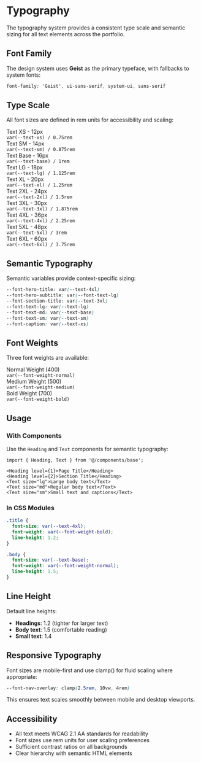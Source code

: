 # Typography

The typography system provides a consistent type scale and semantic sizing for all text elements across the portfolio.

## Font Family

The design system uses **Geist** as the primary typeface, with fallbacks to system fonts:

```css
font-family: 'Geist', ui-sans-serif, system-ui, sans-serif
```

## Type Scale

All font sizes are defined in rem units for accessibility and scaling:

<div style={{ marginTop: '2rem', marginBottom: '3rem' }}>
  <div style={{ padding: '1rem', borderBottom: '1px solid var(--border)' }}>
    <div style={{ fontSize: 'var(--text-xs)', marginBottom: '0.5rem' }}>Text XS - 12px</div>
    <code style={{ fontSize: '0.75rem', color: 'var(--muted-foreground)' }}>var(--text-xs) / 0.75rem</code>
  </div>
  <div style={{ padding: '1rem', borderBottom: '1px solid var(--border)' }}>
    <div style={{ fontSize: 'var(--text-sm)', marginBottom: '0.5rem' }}>Text SM - 14px</div>
    <code style={{ fontSize: '0.75rem', color: 'var(--muted-foreground)' }}>var(--text-sm) / 0.875rem</code>
  </div>
  <div style={{ padding: '1rem', borderBottom: '1px solid var(--border)' }}>
    <div style={{ fontSize: 'var(--text-base)', marginBottom: '0.5rem' }}>Text Base - 16px</div>
    <code style={{ fontSize: '0.75rem', color: 'var(--muted-foreground)' }}>var(--text-base) / 1rem</code>
  </div>
  <div style={{ padding: '1rem', borderBottom: '1px solid var(--border)' }}>
    <div style={{ fontSize: 'var(--text-lg)', marginBottom: '0.5rem' }}>Text LG - 18px</div>
    <code style={{ fontSize: '0.75rem', color: 'var(--muted-foreground)' }}>var(--text-lg) / 1.125rem</code>
  </div>
  <div style={{ padding: '1rem', borderBottom: '1px solid var(--border)' }}>
    <div style={{ fontSize: 'var(--text-xl)', marginBottom: '0.5rem' }}>Text XL - 20px</div>
    <code style={{ fontSize: '0.75rem', color: 'var(--muted-foreground)' }}>var(--text-xl) / 1.25rem</code>
  </div>
  <div style={{ padding: '1rem', borderBottom: '1px solid var(--border)' }}>
    <div style={{ fontSize: 'var(--text-2xl)', marginBottom: '0.5rem' }}>Text 2XL - 24px</div>
    <code style={{ fontSize: '0.75rem', color: 'var(--muted-foreground)' }}>var(--text-2xl) / 1.5rem</code>
  </div>
  <div style={{ padding: '1rem', borderBottom: '1px solid var(--border)' }}>
    <div style={{ fontSize: 'var(--text-3xl)', marginBottom: '0.5rem' }}>Text 3XL - 30px</div>
    <code style={{ fontSize: '0.75rem', color: 'var(--muted-foreground)' }}>var(--text-3xl) / 1.875rem</code>
  </div>
  <div style={{ padding: '1rem', borderBottom: '1px solid var(--border)' }}>
    <div style={{ fontSize: 'var(--text-4xl)', marginBottom: '0.5rem' }}>Text 4XL - 36px</div>
    <code style={{ fontSize: '0.75rem', color: 'var(--muted-foreground)' }}>var(--text-4xl) / 2.25rem</code>
  </div>
  <div style={{ padding: '1rem', borderBottom: '1px solid var(--border)' }}>
    <div style={{ fontSize: 'var(--text-5xl)', marginBottom: '0.5rem' }}>Text 5XL - 48px</div>
    <code style={{ fontSize: '0.75rem', color: 'var(--muted-foreground)' }}>var(--text-5xl) / 3rem</code>
  </div>
  <div style={{ padding: '1rem' }}>
    <div style={{ fontSize: 'var(--text-6xl)', marginBottom: '0.5rem' }}>Text 6XL - 60px</div>
    <code style={{ fontSize: '0.75rem', color: 'var(--muted-foreground)' }}>var(--text-6xl) / 3.75rem</code>
  </div>
</div>

## Semantic Typography

Semantic variables provide context-specific sizing:

```css
--font-hero-title: var(--text-4xl)
--font-hero-subtitle: var(--font-text-lg)
--font-section-title: var(--text-3xl)
--font-text-lg: var(--text-lg)
--font-text-md: var(--text-base)
--font-text-sm: var(--text-sm)
--font-caption: var(--text-xs)
```

## Font Weights

Three font weights are available:

<div style={{ marginTop: '1rem', marginBottom: '2rem' }}>
  <div style={{ padding: '1rem', borderBottom: '1px solid var(--border)' }}>
    <div style={{ fontWeight: 'var(--font-weight-normal)', fontSize: '1.125rem', marginBottom: '0.5rem' }}>
      Normal Weight (400)
    </div>
    <code style={{ fontSize: '0.75rem', color: 'var(--muted-foreground)' }}>var(--font-weight-normal)</code>
  </div>
  <div style={{ padding: '1rem', borderBottom: '1px solid var(--border)' }}>
    <div style={{ fontWeight: 'var(--font-weight-medium)', fontSize: '1.125rem', marginBottom: '0.5rem' }}>
      Medium Weight (500)
    </div>
    <code style={{ fontSize: '0.75rem', color: 'var(--muted-foreground)' }}>var(--font-weight-medium)</code>
  </div>
  <div style={{ padding: '1rem' }}>
    <div style={{ fontWeight: 'var(--font-weight-bold)', fontSize: '1.125rem', marginBottom: '0.5rem' }}>
      Bold Weight (700)
    </div>
    <code style={{ fontSize: '0.75rem', color: 'var(--muted-foreground)' }}>var(--font-weight-bold)</code>
  </div>
</div>

## Usage

### With Components

Use the `Heading` and `Text` components for semantic typography:

```tsx
import { Heading, Text } from '@/components/base';

<Heading level={1}>Page Title</Heading>
<Heading level={2}>Section Title</Heading>
<Text size="lg">Large body text</Text>
<Text size="md">Regular body text</Text>
<Text size="sm">Small text and captions</Text>
```

### In CSS Modules

```css
.title {
  font-size: var(--text-4xl);
  font-weight: var(--font-weight-bold);
  line-height: 1.2;
}

.body {
  font-size: var(--text-base);
  font-weight: var(--font-weight-normal);
  line-height: 1.5;
}
```

## Line Height

Default line heights:
- **Headings**: 1.2 (tighter for larger text)
- **Body text**: 1.5 (comfortable reading)
- **Small text**: 1.4

## Responsive Typography

Font sizes are mobile-first and use clamp() for fluid scaling where appropriate:

```css
--font-nav-overlay: clamp(2.5rem, 10vw, 4rem)
```

This ensures text scales smoothly between mobile and desktop viewports.

## Accessibility

- All text meets WCAG 2.1 AA standards for readability
- Font sizes use rem units for user scaling preferences
- Sufficient contrast ratios on all backgrounds
- Clear hierarchy with semantic HTML elements
